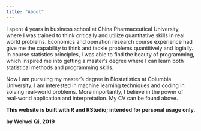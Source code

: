 ```yaml
---
title: "About"
---
```


I spent 4 years in business school at China Pharmaceutical University, where I was trained to think critically and utilize quantitative skills in real world problems. Economics and operation research course experience had give me the capability to think and tackle problems quantitively and logially. In course statistics principles, I was able to find the beauty of programming, which inspired me into getting a master's degree where I can learn both statistical methods and programming skills. 

Now I am pursuing my master's degree in Biostatistics at Columbia University. I am interested in machine learning techniques and coding in solving real-world problems. More importantly, I believe in the power of real-world application and interpretation. My CV can be found above. 

**This website is built with R and RStudio; intended for personal usage only. **

**by Weiwei Qi, 2019**